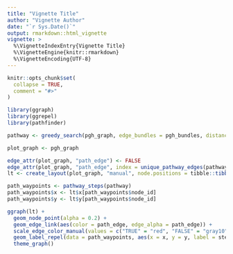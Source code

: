```yaml
---
title: "Vignette Title"
author: "Vignette Author"
date: "`r Sys.Date()`"
output: rmarkdown::html_vignette
vignette: >
  %\VignetteIndexEntry{Vignette Title}
  %\VignetteEngine{knitr::rmarkdown}
  %\VignetteEncoding{UTF-8}
---
```


```r
knitr::opts_chunk$set(
  collapse = TRUE,
  comment = "#>"
)
```

```r
library(ggraph)
library(ggrepel)
library(pathfinder)

pathway <- greedy_search(pgh_graph, edge_bundles = pgh_bundles, distances = pgh_distances, quiet = TRUE)

plot_graph <- pgh_graph

edge_attr(plot_graph, "path_edge") <- FALSE
edge_attr(plot_graph, "path_edge", index = unique_pathway_edges(pathway)) <- TRUE
lt <- create_layout(plot_graph, "manual", node.positions = tibble::tibble(x = V(plot_graph)$lon, y = V(plot_graph)$lat))

path_waypoints <- pathway_steps(pathway)
path_waypoints$x <- lt$x[path_waypoints$node_id]
path_waypoints$y <- lt$y[path_waypoints$node_id]

ggraph(lt) +
  geom_node_point(alpha = 0.2) +
  geom_edge_link(aes(color = path_edge, edge_alpha = path_edge)) +
  scale_edge_color_manual(values = c("TRUE" = "red", "FALSE" = "gray10")) +
  geom_label_repel(data = path_waypoints, aes(x = x, y = y, label = step), box.padding = 1) +
  theme_graph()
```
